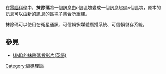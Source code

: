在[[電腦科學|電腦科學]]中，'''抹除碼'''將一個訊息由''n''個區塊變成一個訊息超過''n''個區塊，原本的訊息可以由新的訊息的區塊子集合所重建。

抹除碼可以使用在衛星通訊、可信賴多媒體廣播系統、可信賴儲存系統。

== 參見==

*[http://www.cs.umd.edu/class/spring2007/cmsc818s/Lectures/erasure.pdf UMD的抹除碼投影片(英語)] {{Wayback|url=http://www.cs.umd.edu/class/spring2007/cmsc818s/Lectures/erasure.pdf |date=20170829015916 }}

[[Category:編碼理論|Category:編碼理論]]
